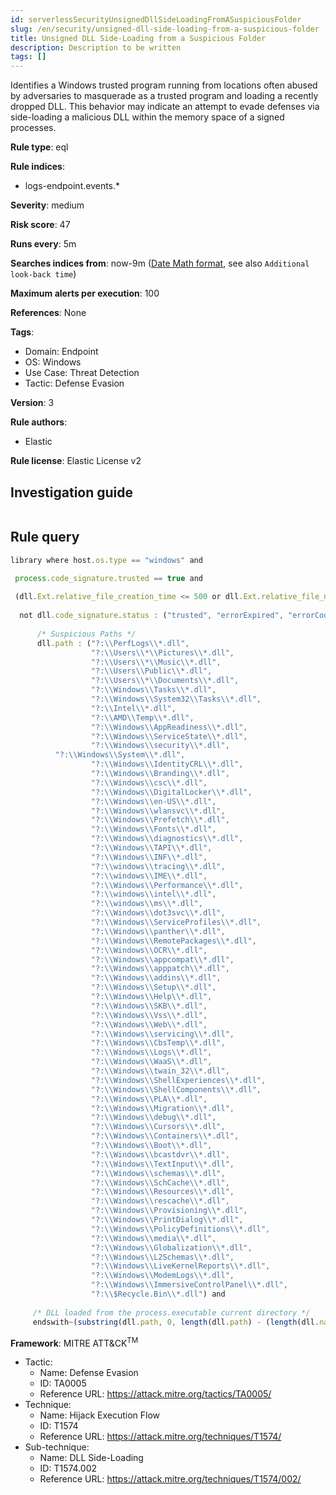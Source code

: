 ```yaml
---
id: serverlessSecurityUnsignedDllSideLoadingFromASuspiciousFolder
slug: /en/security/unsigned-dll-side-loading-from-a-suspicious-folder
title: Unsigned DLL Side-Loading from a Suspicious Folder
description: Description to be written
tags: []
---
```


<div id="unsigned-dll-side-loading-from-a-suspicious-folder"></div>

Identifies a Windows trusted program running from locations often abused by adversaries to masquerade as a trusted program and loading a recently dropped DLL. This behavior may indicate an attempt to evade defenses via side-loading a malicious DLL within the memory space of a signed processes.

**Rule type**: eql

**Rule indices**: 

* logs-endpoint.events.*

**Severity**: medium

**Risk score**: 47

**Runs every**: 5m

**Searches indices from**: now-9m ([Date Math format](((ref))/common-options.html#date-math), see also <DocLink id="serverlessSecurityRulesUiCreate" section="set-the-rules-schedule">`Additional look-back time`</DocLink>)

**Maximum alerts per execution**: 100

**References**: None

**Tags**: 

* Domain: Endpoint
* OS: Windows
* Use Case: Threat Detection
* Tactic: Defense Evasion

**Version**: 3

**Rule authors**: 

* Elastic

**Rule license**: Elastic License v2

## Investigation guide

```markdown

```

## Rule query

```js
library where host.os.type == "windows" and

 process.code_signature.trusted == true and 
 
 (dll.Ext.relative_file_creation_time <= 500 or dll.Ext.relative_file_name_modify_time <= 500) and 
 
  not dll.code_signature.status : ("trusted", "errorExpired", "errorCode_endpoint*", "errorChaining") and 
  
      /* Suspicious Paths */
      dll.path : ("?:\\PerfLogs\\*.dll",
                  "?:\\Users\\*\\Pictures\\*.dll",
                  "?:\\Users\\*\\Music\\*.dll",
                  "?:\\Users\\Public\\*.dll",
                  "?:\\Users\\*\\Documents\\*.dll",
                  "?:\\Windows\\Tasks\\*.dll",
                  "?:\\Windows\\System32\\Tasks\\*.dll",
                  "?:\\Intel\\*.dll",
                  "?:\\AMD\\Temp\\*.dll",
                  "?:\\Windows\\AppReadiness\\*.dll",
                  "?:\\Windows\\ServiceState\\*.dll",
                  "?:\\Windows\\security\\*.dll",
		  "?:\\Windows\\System\\*.dll",
                  "?:\\Windows\\IdentityCRL\\*.dll",
                  "?:\\Windows\\Branding\\*.dll",
                  "?:\\Windows\\csc\\*.dll",
                  "?:\\Windows\\DigitalLocker\\*.dll",
                  "?:\\Windows\\en-US\\*.dll",
                  "?:\\Windows\\wlansvc\\*.dll",
                  "?:\\Windows\\Prefetch\\*.dll",
                  "?:\\Windows\\Fonts\\*.dll",
                  "?:\\Windows\\diagnostics\\*.dll",
                  "?:\\Windows\\TAPI\\*.dll",
                  "?:\\Windows\\INF\\*.dll",
                  "?:\\windows\\tracing\\*.dll",
                  "?:\\windows\\IME\\*.dll",
                  "?:\\Windows\\Performance\\*.dll",
                  "?:\\windows\\intel\\*.dll",
                  "?:\\windows\\ms\\*.dll",
                  "?:\\Windows\\dot3svc\\*.dll",
                  "?:\\Windows\\ServiceProfiles\\*.dll",
                  "?:\\Windows\\panther\\*.dll",
                  "?:\\Windows\\RemotePackages\\*.dll",
                  "?:\\Windows\\OCR\\*.dll",
                  "?:\\Windows\\appcompat\\*.dll",
                  "?:\\Windows\\apppatch\\*.dll",
                  "?:\\Windows\\addins\\*.dll",
                  "?:\\Windows\\Setup\\*.dll",
                  "?:\\Windows\\Help\\*.dll",
                  "?:\\Windows\\SKB\\*.dll",
                  "?:\\Windows\\Vss\\*.dll",
                  "?:\\Windows\\Web\\*.dll",
                  "?:\\Windows\\servicing\\*.dll",
                  "?:\\Windows\\CbsTemp\\*.dll",
                  "?:\\Windows\\Logs\\*.dll",
                  "?:\\Windows\\WaaS\\*.dll",
                  "?:\\Windows\\twain_32\\*.dll",
                  "?:\\Windows\\ShellExperiences\\*.dll",
                  "?:\\Windows\\ShellComponents\\*.dll",
                  "?:\\Windows\\PLA\\*.dll",
                  "?:\\Windows\\Migration\\*.dll",
                  "?:\\Windows\\debug\\*.dll",
                  "?:\\Windows\\Cursors\\*.dll",
                  "?:\\Windows\\Containers\\*.dll",
                  "?:\\Windows\\Boot\\*.dll",
                  "?:\\Windows\\bcastdvr\\*.dll",
                  "?:\\Windows\\TextInput\\*.dll",
                  "?:\\Windows\\schemas\\*.dll",
                  "?:\\Windows\\SchCache\\*.dll",
                  "?:\\Windows\\Resources\\*.dll",
                  "?:\\Windows\\rescache\\*.dll",
                  "?:\\Windows\\Provisioning\\*.dll",
                  "?:\\Windows\\PrintDialog\\*.dll",
                  "?:\\Windows\\PolicyDefinitions\\*.dll",
                  "?:\\Windows\\media\\*.dll",
                  "?:\\Windows\\Globalization\\*.dll",
                  "?:\\Windows\\L2Schemas\\*.dll",
                  "?:\\Windows\\LiveKernelReports\\*.dll",
                  "?:\\Windows\\ModemLogs\\*.dll",
                  "?:\\Windows\\ImmersiveControlPanel\\*.dll",
                  "?:\\$Recycle.Bin\\*.dll") and 
	 
	 /* DLL loaded from the process.executable current directory */
	 endswith~(substring(dll.path, 0, length(dll.path) - (length(dll.name) + 1)), substring(process.executable, 0, length(process.executable) - (length(process.name) + 1)))

```

**Framework**: MITRE ATT&CK<sup>TM</sup>

* Tactic:
    * Name: Defense Evasion
    * ID: TA0005
    * Reference URL: https://attack.mitre.org/tactics/TA0005/
* Technique:
    * Name: Hijack Execution Flow
    * ID: T1574
    * Reference URL: https://attack.mitre.org/techniques/T1574/
* Sub-technique:
    * Name: DLL Side-Loading
    * ID: T1574.002
    * Reference URL: https://attack.mitre.org/techniques/T1574/002/

